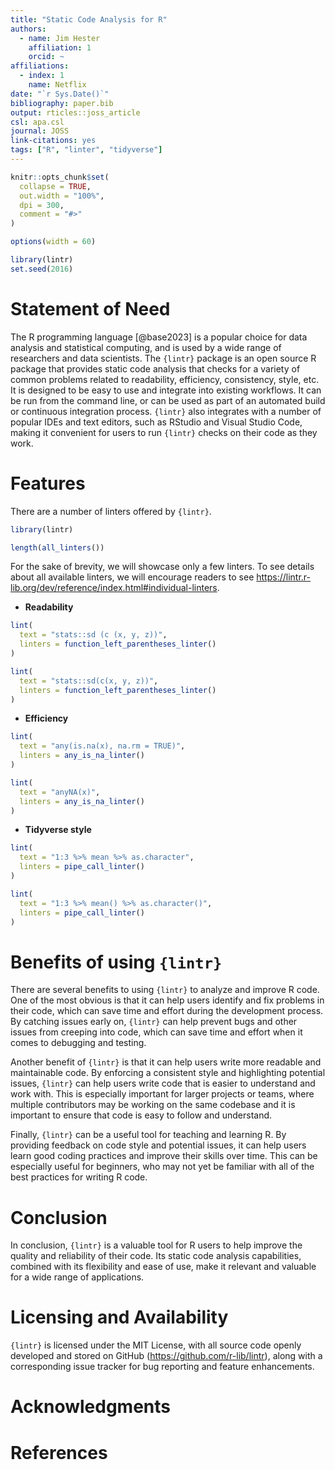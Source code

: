 ```yaml
---
title: "Static Code Analysis for R"
authors:
  - name: Jim Hester
    affiliation: 1
    orcid: ~
affiliations:
  - index: 1
    name: Netflix
date: "`r Sys.Date()`"
bibliography: paper.bib
output: rticles::joss_article
csl: apa.csl
journal: JOSS
link-citations: yes
tags: ["R", "linter", "tidyverse"]
---
```


```r
knitr::opts_chunk$set(
  collapse = TRUE,
  out.width = "100%",
  dpi = 300,
  comment = "#>"
)

options(width = 60)

library(lintr)
set.seed(2016)
```

# Statement of Need

The R programming language [@base2023] is a popular choice for data analysis and statistical computing, and is used by a wide range of researchers and data scientists. The `{lintr}` package is an open source R package that provides static code analysis that checks for a variety of common problems related to readability, efficiency, consistency, style, etc. It is designed to be easy to use and integrate into existing workflows. It can be run from the command line, or can be used as part of an automated build or continuous integration process. `{lintr}` also integrates with a number of popular IDEs and text editors, such as RStudio and Visual Studio Code, making it convenient for users to run `{lintr}` checks on their code as they work.

# Features

There are a number of linters offered by `{lintr}`. 

```r
library(lintr)

length(all_linters())
```

For the sake of brevity, we will showcase only a few linters. To see details about all available linters, we will encourage readers to see <https://lintr.r-lib.org/dev/reference/index.html#individual-linters>.

- **Readability**

```r
lint(
  text = "stats::sd (c (x, y, z))",
  linters = function_left_parentheses_linter()
)
```

```r
lint(
  text = "stats::sd(c(x, y, z))",
  linters = function_left_parentheses_linter()
)
```

- **Efficiency**

```r
lint(
  text = "any(is.na(x), na.rm = TRUE)",
  linters = any_is_na_linter()
)

lint(
  text = "anyNA(x)",
  linters = any_is_na_linter()
)
```

- **Tidyverse style**

```r
lint(
  text = "1:3 %>% mean %>% as.character",
  linters = pipe_call_linter()
)

lint(
  text = "1:3 %>% mean() %>% as.character()",
  linters = pipe_call_linter()
)
```


# Benefits of using `{lintr}`

There are several benefits to using `{lintr}` to analyze and improve R code. One of the most obvious is that it can help users identify and fix problems in their code, which can save time and effort during the development process. By catching issues early on, `{lintr}` can help prevent bugs and other issues from creeping into code, which can save time and effort when it comes to debugging and testing.

Another benefit of `{lintr}` is that it can help users write more readable and maintainable code. By enforcing a consistent style and highlighting potential issues, `{lintr}` can help users write code that is easier to understand and work with. This is especially important for larger projects or teams, where multiple contributors may be working on the same codebase and it is important to ensure that code is easy to follow and understand.

Finally, `{lintr}` can be a useful tool for teaching and learning R. By providing feedback on code style and potential issues, it can help users learn good coding practices and improve their skills over time. This can be especially useful for beginners, who may not yet be familiar with all of the best practices for writing R code.

# Conclusion

In conclusion, `{lintr}` is a valuable tool for R users to help improve the quality and reliability of their code. Its static code analysis capabilities, combined with its flexibility and ease of use, make it relevant and valuable for a wide range of applications. 

# Licensing and Availability

`{lintr}` is licensed under the MIT License, with all source code openly developed and stored on GitHub (<https://github.com/r-lib/lintr>), along with a corresponding issue tracker for bug reporting and feature enhancements.

# Acknowledgments

# References
